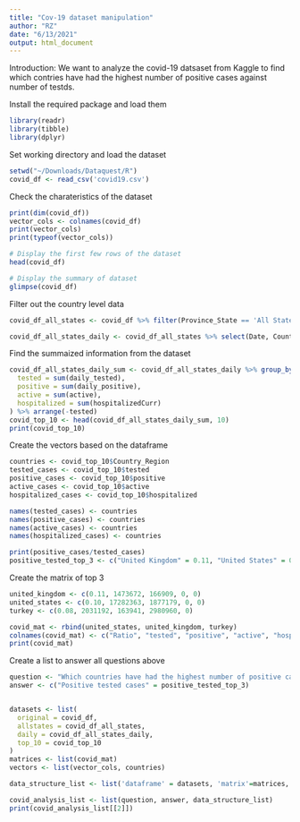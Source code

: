 ```yaml
---
title: "Cov-19 dataset manipulation"
author: "RZ"
date: "6/13/2021"
output: html_document
---
```

Introduction: We want to analyze the covid-19 datsaset from Kaggle to find which contries have had the highest number of positive cases against number of testds.

Install the required package and load them
```r
library(readr)
library(tibble)
library(dplyr)
```

Set working directory and load the dataset
```r
setwd("~/Downloads/Dataquest/R")
covid_df <- read_csv('covid19.csv')
```

Check the charateristics of the dataset
```r
print(dim(covid_df))
vector_cols <- colnames(covid_df)
print(vector_cols)
print(typeof(vector_cols))

# Display the first few rows of the dataset
head(covid_df)

# Display the summary of dataset
glimpse(covid_df)
```
Filter out the country level data
```r
covid_df_all_states <- covid_df %>% filter(Province_State == 'All States') %>% select(-Province_State)

covid_df_all_states_daily <- covid_df_all_states %>% select(Date, Country_Region, active, hospitalizedCurr, daily_tested, daily_positive)
```

Find the summaized information from the dataset
```r
covid_df_all_states_daily_sum <- covid_df_all_states_daily %>% group_by(Country_Region) %>% summarise(
  tested = sum(daily_tested),
  positive = sum(daily_positive),
  active = sum(active),
  hospitalized = sum(hospitalizedCurr)
) %>% arrange(-tested)
covid_top_10 <- head(covid_df_all_states_daily_sum, 10)
print(covid_top_10)
```

Create the vectors based on the dataframe
```r
countries <- covid_top_10$Country_Region
tested_cases <- covid_top_10$tested
positive_cases <- covid_top_10$positive
active_cases <- covid_top_10$active
hospitalized_cases <- covid_top_10$hospitalized

names(tested_cases) <- countries
names(positive_cases) <- countries
names(active_cases) <- countries
names(hospitalized_cases) <- countries

print(positive_cases/tested_cases)
positive_tested_top_3 <- c("United Kingdom" = 0.11, "United States" = 0.10, "Turkey" = 0.08)
```

Create the matrix of top 3
```r
united_kingdom <- c(0.11, 1473672, 166909, 0, 0)
united_states <- c(0.10, 17282363, 1877179, 0, 0)
turkey <- c(0.08, 2031192, 163941, 2980960, 0)

covid_mat <- rbind(united_states, united_kingdom, turkey)
colnames(covid_mat) <- c("Ratio", "tested", "positive", "active", "hospitalized")
print(covid_mat)
```


Create a list to answer all questions above
```r
question <- "Which countries have had the highest number of positive cases against the number of tests?"
answer <- c("Positive tested cases" = positive_tested_top_3)


datasets <- list(
  original = covid_df,
  allstates = covid_df_all_states,
  daily = covid_df_all_states_daily,
  top_10 = covid_top_10
)
matrices <- list(covid_mat)
vectors <- list(vector_cols, countries)

data_structure_list <- list('dataframe' = datasets, 'matrix'=matrices, 'vector' = vectors)

covid_analysis_list <- list(question, answer, data_structure_list)
print(covid_analysis_list[[2]])
```

